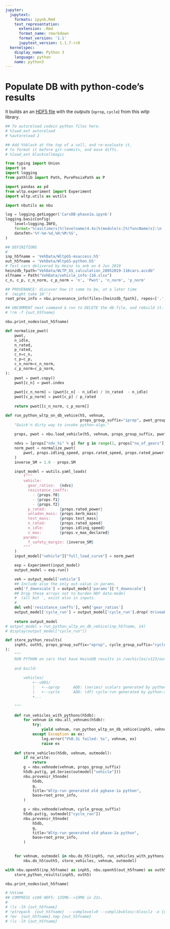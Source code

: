 ```yaml
---
jupyter:
  jupytext:
    formats: ipynb,Rmd
    text_representation:
      extension: .Rmd
      format_name: rmarkdown
      format_version: '1.1'
      jupytext_version: 1.1.7-rc0
  kernelspec:
    display_name: Python 3
    language: python
    name: python3
---
```


# Populate DB with python-code's results
It builds an an [HDF5 file](https://pandas.pydata.org/pandas-docs/stable/user_guide/io.html#io-hdf5) 
with the *outputs* (`oprop`, `cycle`) from this *wltp* library.

```python
## To autoreload codein python files here.
# %load_ext autoreload
# %autoreload 2

## Add %%black at the top of a cell, and re-evaluate it, 
# to format it before git-commits, and ease diffs.
# %load_ext blackcellmagic
```

```python
from typing import Union
import io
import logging
from pathlib import Path, PurePosixPath as P

import pandas as pd
from wltp.experiment import Experiment
import wltp.utils as wutils

import nbutils as nbu

log = logging.getLogger('CarsDB-phase1a.ipynb')
logging.basicConfig(
    level=logging.INFO, 
    format='%(asctime)s|%(levelname)4.4s|%(module)s:[%(funcName)s]:\n  +--> %(message)s', 
    datefmt='%Y-%m-%d,%H:%M:%S',
)
```

```python
## DEFINITIONS
#
inp_h5fname = 'VehData/WltpGS-msaccess.h5'
out_h5fname = 'VehData/WltpGS-python.h5'
# Test cars delivered by Heinz to ank on 4 Jun 2019
heinzdb_fpath="VehData/WLTP_GS_calculation_28052019-116cars.accdb"
xlfname = Path("VehData/vehicle_info-116.xlsx")
c_n, c_p, c_n_norm, c_p_norm = 'n', 'Pwot', 'n_norm', 'p_norm'
```

```python
## PROVENANCE: discover how it came to be, at a later time
#  (might take 10'')
root_prov_info = nbu.provenance_info(files=[heinzdb_fpath], repos=['.', '../wltp.git']) 
```

```python
## UNCOMMENT next command & run to DELETE the db-file, and rebuild it.
# !rm -f {out_h5fname}
```

```python
nbu.print_nodes(out_h5fname)
```

```python
def normalize_pwot(
    pwot,
    n_idle,
    n_rated,
    p_rated,
    c_n=c_n,
    c_p=c_p,
    c_n_norm=c_n_norm,
    c_p_norm=c_p_norm,
):
    pwot = pwot.copy()
    pwot[c_n] = pwot.index
    
    pwot[c_n_norm] = (pwot[c_n] - n_idle) / (n_rated  - n_idle)
    pwot[c_p_norm] = pwot[c_p] / p_rated
    
    return pwot[[c_n_norm, c_p_norm]]
```

```python
def run_python_wltp_on_db_vehice(h5, vehnum, 
                                 props_group_suffix="iprop", pwot_group_suffix="pwot"):
    "Quick'n dirty way to invoke python-algo."
    
    props, pwot = nbu.load_vehicle(h5, vehnum, props_group_suffix, pwot_group_suffix)

    ndvs = [props["ndv_%i" % g] for g in range(1, props["no_of_gears"] + 1)]
    norm_pwot = normalize_pwot(
        pwot, props.idling_speed, props.rated_speed, props.rated_power
    )
    inverse_SM = 1.0 - props.SM

    input_model = wutils.yaml_loads(
        f"""
        vehicle:
          gear_ratios:  {ndvs}
          resistance_coeffs:
            - {props.f0} 
            - {props.f1}
            - {props.f2}
          p_rated:      {props.rated_power}
          unladen_mass: {props.kerb_mass}
          test_mass:    {props.test_mass}
          n_rated:      {props.rated_speed}
          n_idle:       {props.idling_speed}
          v_max:        {props.v_max_declared}
        params:
          f_safety_margin: {inverse_SM}
        """
    )
    input_model["vehicle"]["full_load_curve"] = norm_pwot

    exp = Experiment(input_model)
    output_model = exp.run()

    veh = output_model['vehicle']
    ## Include also the only out-value in params.
    veh['f_downscale'] = output_model['params']['f_downscale']
    ## Drop these arrays not to burden HDF data-model
    #  (all but `, exist also in inputs.
    #
    del veh['resistance_coeffs'], veh['gear_ratios']
    output_model['cycle_run'] = output_model['cycle_run'].drop('driveability', axis=1)
    
    return output_model
# output_model = run_python_wltp_on_db_vehice(inp_h5fname, 14)
# display(output_model["cycle_run"])
```

```python
def store_python_results(
    inph5, outh5, props_group_suffix="oprop", cycle_group_suffix="cycle", no_write=False
):
    """
    RUN PYTHON on cars that have HeinzDB results in /vechicles/v123/out1
    
    and build:
    
        vehicles/
            +--v001/
            |   +--oprop      ADD: (series) scalars generated by python-algo
            |   +--cycle      ADD: (df) cycle-run generated by python-alog
            +...
            
    """

    def run_vehicles_with_pythons(h5db):
        for vehnum in nbu.all_vehnums(h5db):
            try:
                yield vehnum, run_python_wltp_on_db_vehice(inph5, vehnum)
            except Exception as ex:
                log.error("V%0.3i failed: %s", vehnum, ex)
                raise ex
    
    def store_vehicles(h5db, vehnum, outmodel):
        if no_write:
            return
        g = nbu.vehnode(vehnum, props_group_suffix)
        h5db.put(g, pd.Series(outmodel["vehicle"]))
        nbu.provenir_h5node(
            h5db,
            g,
            title="Wltp-run generated old pghase-1a python",
            base=root_prov_info,
        )

        g = nbu.vehnode(vehnum, cycle_group_suffix)
        h5db.put(g, outmodel["cycle_run"])
        nbu.provenir_h5node(
            h5db,
            g,
            title="Wltp-run generated old phase-1a python",
            base=root_prov_info,
        )

    
    for vehnum, outmodel in nbu.do_h5(inph5, run_vehicles_with_pythons):
        nbu.do_h5(outh5, store_vehicles, vehnum, outmodel)

with nbu.openh5(inp_h5fname) as inph5, nbu.openh5(out_h5fname) as outh5:
    store_python_results(inph5, outh5)
```

```python
nbu.print_nodes(out_h5fname)
```

```python
# %%time
## COMPRESS x100 HDF5: 135Mb-->19Mb in 22s.
#
# !ls -lh {out_h5fname}
# !ptrepack  {out_h5fname}  --complevel=9 --complib=blosc:blosclz -o {out_h5fname}.tmp
# !mv  {out_h5fname}.tmp {out_h5fname}
# !ls -lh {out_h5fname}
```

